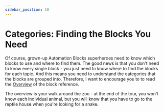 ```yaml
---
sidebar_position: 10
---
```



# Categories: Finding the Blocks You Need


Of course, grown-up Automation Blocks superheroes need to know which blocks to use and where to find them. The good news is that you don't need to know every single block - you just need to know where to find the blocks for each topic. And this means you need to understand the categories that the blocks are grouped into. Therefore, I want to encourage you to  to read the [Overview](../block-reference/overview) of the block reference. 

The overview is your walk around the zoo - at the end of the tour, you won't know each individual animal, but you will know that you have to go to the reptile house when you're looking for a snake.


<RoundButton url="block-reference/overview" label="Go to Block Overview"/>

